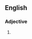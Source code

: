 {{also|easygoing}}

==English==

===Adjective===
{{en-adj}}

# {{alternative spelling of|en|easygoing}}